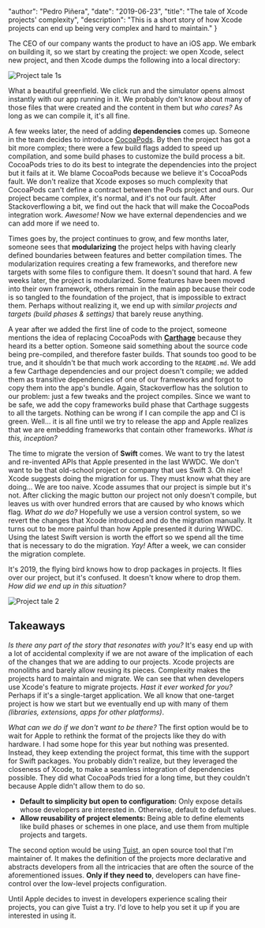 
  "author": "Pedro Piñera",
  "date": "2019-06-23",
  "title": "The tale of Xcode projects' complexity",
  "description": "This is a short story of how Xcode projects can end up being very complex and hard to maintain."
}




The CEO of our company wants the product to have an iOS app. We embark on building it, so we start by creating the project: we open Xcode, select new project, and then Xcode dumps the following into a local directory:

![Project tale 1s](/images/posts/project-tale-1.jpg)

What a beautiful greenfield. We click run and the simulator opens almost instantly with our app running in it. We probably don't know about many of those files that were created and the content in them but _who cares?_ As long as we can compile it, it's all fine.

A few weeks later, the need of adding **dependencies** comes up. Someone in the team decides to introduce [CocoaPods](https://cocoapods.org). By then the project has got a bit more complex; there were a few build flags added to speed up compilation, and some build phases to customize the build process a bit. CocoaPods tries to do its best to integrate the dependencies into the project but it fails at it. We blame CocoaPods because we believe it's CocoaPods fault. We don't realize that Xcode exposes so much complexity that CocoaPods can't define a contract between the Pods project and ours. Our project became complex, it's normal, and it's not our fault. After Stackoverflowing a bit, we find out the hack that will make the CocoaPods integration work. _Awesome!_ Now we have external dependencies and we can add more if we need to.

Times goes by, the project continues to grow, and few months later, someone sees that **modularizing** the project helps with having clearly defined boundaries between features and better compilation times. The modularization requires creating a few frameworks, and therefore new targets with some files to configure them. It doesn't sound that hard. A few weeks later, the project is modularized. Some features have been moved into their own framework, others remain in the main app because their code is so tangled to the foundation of the project, that is impossible to extract them. Perhaps without realizing it, we end up with _similar projects and targets (build phases & settings)_ that barely reuse anything.

A year after we added the first line of code to the project, someone mentions the idea of replacing CocoaPods with **[Carthage](https://github.com/carthage)** because they heard its a better option. Someone said something about the source code being pre-compiled, and therefore faster builds. That sounds too good to be true, and it shouldn't be that much work according to the `README.md`. We add a few Carthage dependencies and our project doesn't compile; we added them as transitive dependencies of one of our frameworks and forgot to copy them into the app's bundle. Again, Stackoverflow has the solution to our problem: just a few tweaks and the project compiles. Since we want to be safe, we add the copy frameworks build phase that Carthage suggests to all the targets. Nothing can be wrong if I can compile the app and CI is green. Well... it is all fine until we try to release the app and Apple realizes that we are embedding frameworks that contain other frameworks. _What is this, inception?_

The time to migrate the version of **Swift** comes. We want to try the latest and re-invented APIs that Apple presented in the last WWDC. We don't want to be that old-school project or company that ues Swift 3. Oh nice! Xcode suggests doing the migration for us. They must know what they are doing... We are too naive. Xcode assumes that our project is simple but it's not. After clicking the magic button our project not only doesn't compile, but leaves us with over hundred errors that are caused by who knows which flag. _What do we do?_ Hopefully we use a version control system, so we revert the changes that Xcode introduced and do the migration manually. It turns out to be more painful than how Apple presented it during WWDC. Using the latest Swift version is worth the effort so we spend all the time that is necessary to do the migration. _Yay!_ After a week, we can consider the migration complete.

It's 2019, the flying bird knows how to drop packages in projects. It flies over our project, but it's confused. It doesn't know where to drop them. _How did we end up in this situation?_

![Project tale 2](/images/posts/project-tale-2.jpg)

## Takeaways

_Is there any part of the story that resonates with you?_ It's easy end up with a lot of accidental complexity if we are not aware of the implication of each of the changes that we are adding to our projects. Xcode projects are monoliths and barely allow reusing its pieces. Complexity makes the projects hard to maintain and migrate. We can see that when developers use Xcode's feature to migrate projects. _Hast it ever worked for you?_ Perhaps if it's a single-target application. We all know that one-target project is how we start but we eventually end up with many of them _(libraries, extensions, apps for other platforms)_.

_What can we do if we don't want to be there?_ The first option would be to wait for Apple to rethink the format of the projects like they do with hardware. I had some hope for this year but nothing was presented. Instead, they keep extending the project format, this time with the support for Swift packages. You probably didn't realize, but they leveraged the closeness of Xcode, to make a seamless integration of dependencies possible. They did what CocoaPods tried for a long time, but they couldn't because Apple didn't allow them to do so.

- **Default to simplicity but open to configuration:** Only expose details whose developers are interested in. Otherwise, default to default values.
- **Allow reusability of project elements:** Being able to define elements like build phases or schemes in one place, and use them from multiple projects and targets.

The second option would be using [Tuist](https://tuist.io), an open source tool that I'm maintainer of. It makes the definition of the projects more declarative and abstracts developers from all the intricacies that are often the source of the aforementioned issues. **Only if they need to**, developers can have fine-control over the low-level projects configuration.

Until Apple decides to invest in developers experience scaling their projects, you can give Tuist a try. I'd love to help you set it up if you are interested in using it.

    